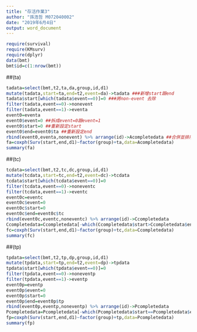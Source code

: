 ---
title: "存活作業3"
author: "孫浩哲 M072040002"
date: "2019年6月4日"
output: word_document
---

```{r}
require(survival)
require(KMsurv)
require(dplyr)
data(bmt)
bmt$id=c(1:nrow(bmt))

```

##(ta)

```{r}
tadata=select(bmt,t2,ta,da,group,id,d1)
mutate(tadata,start=ta,end=t2,event=da)->tadata ###新增start跟end
tadata$start[which(tadata$event==0)]=0 ###將non-event 去除
filter(tadata,event==0)->nonevent
filter(tadata,event==1)->eventa
event0=eventa 
event0$event=0 ##拆成event=0跟event=1
event0$start=0 ##重新設定start
event0$end=event0$ta ##重新設定end
rbind(event0,eventa,nonevent) %>% arrange(id)->Acompletedata ##合併並排序
fa=coxph(Surv(start,end,d1)~factor(group)+ta,data=Acompletedata)
summary(fa)
```

##(tc)

```{r}
tcdata=select(bmt,t2,tc,dc,group,id,d1)
mutate(tcdata,start=tc,end=t2,event=dc)->tcdata
tcdata$start[which(tcdata$event==0)]=0
filter(tcdata,event==0)->noneventc
filter(tcdata,event==1)->eventc
event0c=eventc
event0c$event=0
event0c$start=0
event0c$end=event0c$tc
rbind(event0c,eventc,noneventc) %>% arrange(id)->Ccompletedata
Ccompletedata=Ccompletedata[-which(Ccompletedata$start>Ccompletedata$end),]
fc=coxph(Surv(start,end,d1)~factor(group)+tc,data=Ccompletedata)
summary(fc)
```

##(tp)

```{r}
tpdata=select(bmt,t2,tp,dp,group,id,d1)
mutate(tpdata,start=tp,end=t2,event=dp)->tpdata
tpdata$start[which(tpdata$event==0)]=0
filter(tpdata,event==0)->noneventp
filter(tpdata,event==1)->eventp
event0p=eventp
event0p$event=0
event0p$start=0
event0p$end=event0p$tp
rbind(event0p,eventp,noneventp) %>% arrange(id)->Pcompletedata
Pcompletedata=Pcompletedata[-which(Pcompletedata$start==Pcompletedata$end),]
fp=coxph(Surv(start,end,d1)~factor(group)+tp,data=Pcompletedata)
summary(fp)
```
